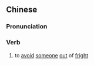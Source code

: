 {{also|惊避}}
==Chinese==
{{zh-forms|s=惊避}}

===Pronunciation===
{{zh-pron
|m=jīngbì
|cat=v
}}

===Verb===
{{zh-verb}}

# {{lb|zh|archaic}} to [[avoid]] [[someone]] [[out]] of [[fright]]